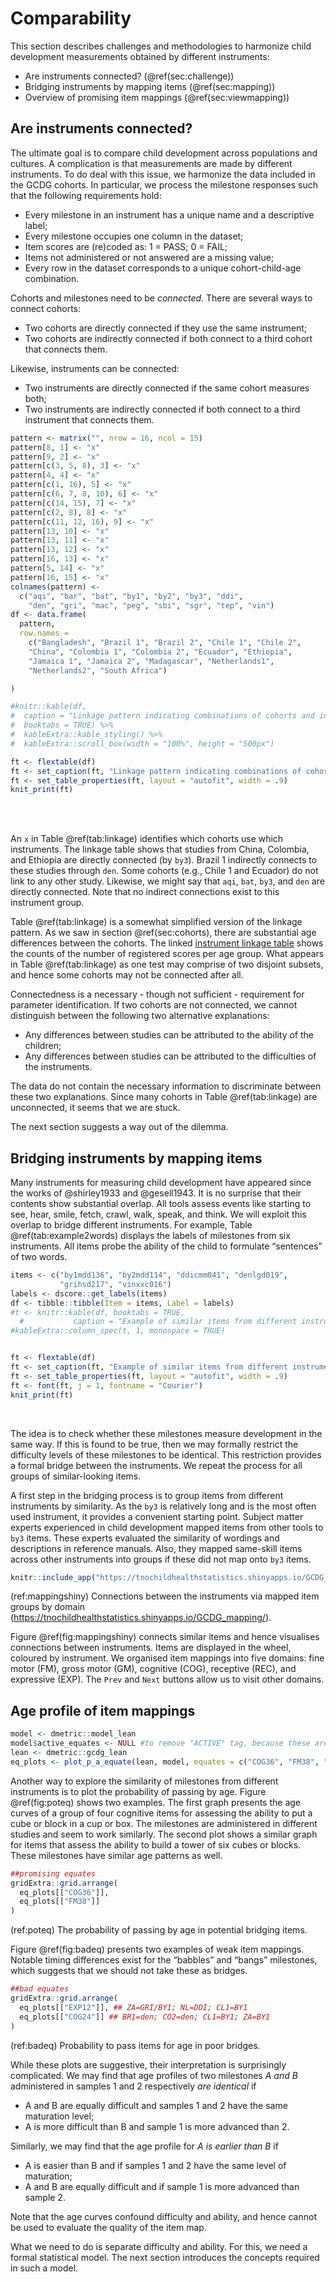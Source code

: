 \newpage

# Comparability {#ch:comparability}

```{=html}
<!-- > Author: Iris Eekhout, Stef van Buuren -->
```

This section describes challenges and methodologies to harmonize child development measurements obtained by different instruments:

-   Are instruments connected? (\@ref(sec:challenge))
-   Bridging instruments by mapping items (\@ref(sec:mapping))
-   Overview of promising item mappings (\@ref(sec:viewmapping))

## Are instruments connected? {#sec:challenge}

The ultimate goal is to compare child development across populations and cultures. A complication is that measurements are made by different instruments. To do deal with this issue, we harmonize the data included in the GCDG cohorts. In particular, we process the milestone responses such that the following requirements hold:

-   Every milestone in an instrument has a unique name and a descriptive label;
-   Every milestone occupies one column in the dataset;
-   Item scores are (re)coded as: 1 = PASS; 0 = FAIL;
-   Items not administered or not answered are a missing value;
-   Every row in the dataset corresponds to a unique cohort-child-age combination.

Cohorts and milestones need to be *connected*. There are several ways to connect cohorts:

-   Two cohorts are directly connected if they use the same instrument;
-   Two cohorts are indirectly connected if both connect to a third cohort that connects them.

Likewise, instruments can be connected:

-   Two instruments are directly connected if the same cohort measures both;
-   Two instruments are indirectly connected if both connect to a third instrument that connects them.

::: {custom-style="Table Caption"}
```r

pattern <- matrix("", nrow = 16, ncol = 15)
pattern[8, 1] <- "x"
pattern[9, 2] <- "x"
pattern[c(3, 5, 8), 3] <- "x"
pattern[4, 4] <- "x"
pattern[c(1, 16), 5] <- "x"
pattern[c(6, 7, 8, 10), 6] <- "x"
pattern[c(14, 15), 7] <- "x"
pattern[c(2, 8), 8] <- "x"
pattern[c(11, 12, 16), 9] <- "x"
pattern[13, 10] <- "x"
pattern[13, 11] <- "x"
pattern[13, 12] <- "x"
pattern[16, 13] <- "x"
pattern[5, 14] <- "x"
pattern[16, 15] <- "x"
colnames(pattern) <- 
  c("aqi", "bar", "bat", "by1", "by2", "by3", "ddi", 
    "den", "gri", "mac", "peg", "sbi", "sgr", "tep", "vin")
df <- data.frame(
  pattern,
  row.names = 
    c("Bangladesh", "Brazil 1", "Brazil 2", "Chile 1", "Chile 2", 
    "China", "Colombia 1", "Colombia 2", "Ecuador", "Ethiopia",
    "Jamaica 1", "Jamaica 2", "Madagascar", "Netherlands1", 
    "Netherlands2", "South Africa")

)

#knitr::kable(df, 
#  caption = "Linkage pattern indicating combinations of cohorts and instruments.",
#  booktabs = TRUE) %>%
#  kableExtra::kable_styling() %>%
#  kableExtra::scroll_box(width = "100%", height = "500px")

ft <- flextable(df)
ft <- set_caption(ft, "Linkage pattern indicating combinations of cohorts and instruments.")
ft <- set_table_properties(ft, layout = "autofit", width = .9)
knit_print(ft)
```

:::

<br>
 

An `x` in Table \@ref(tab:linkage) identifies which cohorts use which instruments. The linkage table shows that studies from China, Colombia, and Ethiopia are directly connected (by `by3`). Brazil 1 indirectly connects to these studies through `den`. Some cohorts (e.g., Chile 1 and Ecuador) do not link to any other study. Likewise, we might say that `aqi`, `bat`, `by3`, and `den` are directly connected. Note that no indirect connections exist to this instrument group.

Table \@ref(tab:linkage) is a somewhat simplified version of the linkage pattern. As we saw in section \@ref(sec:cohorts), there are substantial age differences between the cohorts. The linked [instrument linkage table](https://tnochildhealthstatistics.shinyapps.io/GCDG_instrument_linkage/) shows the counts of the number of registered scores per age group. What appears in Table \@ref(tab:linkage) as one test may comprise of two disjoint subsets, and hence some cohorts may not be connected after all.

Connectedness is a necessary - though not sufficient - requirement for parameter identification. If two cohorts are not connected, we cannot distinguish between the following two alternative explanations:

-   Any differences between studies can be attributed to the ability of the children;
-   Any differences between studies can be attributed to the difficulties of the instruments.

The data do not contain the necessary information to discriminate between these two explanations. Since many cohorts in Table \@ref(tab:linkage) are unconnected, it seems that we are stuck.

The next section suggests a way out of the dilemma.

## Bridging instruments by mapping items {#sec:mapping}

Many instruments for measuring child development have appeared since the works of @shirley1933 and @gesell1943. It is no surprise that their contents show substantial overlap. All tools assess events like starting to see, hear, smile, fetch, crawl, walk, speak, and think. We will exploit this overlap to bridge different instruments. For example, Table \@ref(tab:example2words) displays the labels of milestones from six instruments. All items probe the ability of the child to formulate "sentences" of two words.

```r
items <- c("by1mdd136", "by2mdd114", "ddicmm041", "denlgd019",
           "grihsd217", "vinxxc016")
labels <- dscore::get_labels(items)
df <- tibble::tibble(Item = items, Label = labels)
#t <- knitr::kable(df, booktabs = TRUE, 
  #           caption = "Example of similar items from different instruments.")
#kableExtra::column_spec(t, 1, monospace = TRUE)


ft <- flextable(df)
ft <- set_caption(ft, "Example of similar items from different instruments.")
ft <- set_table_properties(ft, layout = "autofit", width = .9)
ft <- font(ft, j = 1, fontname = "Courier")
knit_print(ft)

```

<br> 


The idea is to check whether these milestones measure development in the same way. If this is found to be true, then we may formally restrict the difficulty levels of these milestones to be identical. This restriction provides a formal bridge between the instruments. We repeat the process for all groups of similar-looking items.

A first step in the bridging process is to group items from different instruments by similarity. As the `by3` is relatively long and is the most often used instrument, it provides a convenient starting point. Subject matter experts experienced in child development mapped items from other tools to `by3` items. These experts evaluated the similarity of wordings and descriptions in reference manuals. Also, they mapped same-skill items across other instruments into groups if these did not map onto `by3` items.

```r
knitr::include_app("https://tnochildhealthstatistics.shinyapps.io/GCDG_mapping/", height = "600px")
```

(ref:mappingshiny) Connections between the instruments via mapped item groups by domain (<https://tnochildhealthstatistics.shinyapps.io/GCDG_mapping/>).

Figure \@ref(fig:mappingshiny) connects similar items and hence visualises connections between instruments. Items are displayed in the wheel, coloured by instrument. We organised item mappings into five domains: fine motor (FM), gross motor (GM), cognitive (COG), receptive (REC), and expressive (EXP). The `Prev` and `Next` buttons allow us to visit other domains.

## Age profile of item mappings {#sec:viewmapping}

```r
model <- dmetric::model_lean
model$active_equates <- NULL #to remove "ACTIVE" tag, because these are pre-modeling examples
lean <- dmetric::gcdg_lean
eq_plots <- plot_p_a_equate(lean, model, equates = c("COG36", "FM38", "EXP12", "COG24"), passive = TRUE, show_fit = FALSE)
```

Another way to explore the similarity of milestones from different instruments is to plot the probability of passing by age. Figure \@ref(fig:poteq) shows two examples. The first graph presents the age curves of a group of four cognitive items for assessing the ability to put a cube or block in a cup or box. The milestones are administered in different studies and seem to work similarly. The second plot shows a similar graph for items that assess the ability to build a tower of six cubes or blocks. These milestones have similar age patterns as well.

```r
##promising equates
gridExtra::grid.arrange(
  eq_plots[["COG36"]],
  eq_plots[["FM38"]]
)

```

(ref:poteq) The probability of passing by age in potential bridging items.

Figure \@ref(fig:badeq) presents two examples of weak item mappings. Notable timing differences exist for the "babbles" and "bangs" milestones, which suggests that we should not take these as bridges.

```r

##bad equates
gridExtra::grid.arrange(
  eq_plots[["EXP12"]], ## ZA=GRI/BY1; NL=DDI; CL1=BY1
  eq_plots[["COG24"]] ## BR1=den; CO2=den; CL1=BY1; ZA=BY1
)
```

(ref:badeq) Probability to pass items for age in poor bridges.

While these plots are suggestive, their interpretation is surprisingly complicated. We may find that age profiles of two milestones *A and B* administered in samples 1 and 2 respectively *are identical* if

-   A and B are equally difficult and samples 1 and 2 have the same maturation level;
-   A is more difficult than B and sample 1 is more advanced than 2.

Similarly, we may find that the age profile for *A is earlier than B* if

-   A is easier than B and if samples 1 and 2 have the same level of maturation;
-   A and B are equally difficult and if sample 1 is more advanced than sample 2.

Note that the age curves confound difficulty and ability, and hence cannot be used to evaluate the quality of the item map.

What we need to do is separate difficulty and ability. For this, we need a formal statistical model. The next section introduces the concepts required in such a model.
